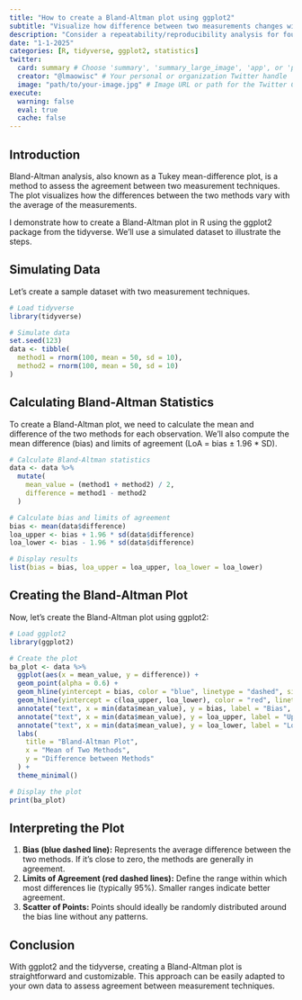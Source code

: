 ```yaml
---
title: "How to create a Bland-Altman plot using ggplot2"
subtitle: "Visualize how difference between two measurements changes with the average"
description: "Consider a repeatability/reproducibility analysis for four biomarkers"
date: "1-1-2025"
categories: [R, tidyverse, ggplot2, statistics]
twitter:
  card: summary # Choose 'summary', 'summary_large_image', 'app', or 'player'
  creator: "@lmaowisc" # Your personal or organization Twitter handle
  image: "path/to/your-image.jpg" # Image URL or path for the Twitter Card
execute:
  warning: false
  eval: true
  cache: false
---
```


## Introduction

Bland-Altman analysis, also known as a Tukey mean-difference plot, is a method to assess the agreement between two measurement techniques. 
The plot visualizes how the differences between the two methods vary with the average of the measurements.

I demonstrate how to create a Bland-Altman plot in R using the ggplot2 package from the tidyverse. We'll use a simulated dataset to illustrate the steps.


## Simulating Data

Let's create a sample dataset with two measurement techniques.

```r
# Load tidyverse
library(tidyverse)

# Simulate data
set.seed(123)
data <- tibble(
  method1 = rnorm(100, mean = 50, sd = 10),
  method2 = rnorm(100, mean = 50, sd = 10)
)
```

## Calculating Bland-Altman Statistics

To create a Bland-Altman plot, we need to calculate the mean and difference of the two methods for each observation. We'll also compute the mean difference (bias) and limits of agreement (LoA = bias $±$ 1.96 * SD).

```r
# Calculate Bland-Altman statistics
data <- data %>%
  mutate(
    mean_value = (method1 + method2) / 2,
    difference = method1 - method2
  )

# Calculate bias and limits of agreement
bias <- mean(data$difference)
loa_upper <- bias + 1.96 * sd(data$difference)
loa_lower <- bias - 1.96 * sd(data$difference)

# Display results
list(bias = bias, loa_upper = loa_upper, loa_lower = loa_lower)
```

## Creating the Bland-Altman Plot

Now, let's create the Bland-Altman plot using ggplot2:

```r
# Load ggplot2
library(ggplot2)

# Create the plot
ba_plot <- data %>%
  ggplot(aes(x = mean_value, y = difference)) +
  geom_point(alpha = 0.6) +
  geom_hline(yintercept = bias, color = "blue", linetype = "dashed", size = 1) +
  geom_hline(yintercept = c(loa_upper, loa_lower), color = "red", linetype = "dashed", size = 1) +
  annotate("text", x = min(data$mean_value), y = bias, label = "Bias", hjust = 0, vjust = -1, color = "blue") +
  annotate("text", x = min(data$mean_value), y = loa_upper, label = "Upper LoA", hjust = 0, vjust = -1, color = "red") +
  annotate("text", x = min(data$mean_value), y = loa_lower, label = "Lower LoA", hjust = 0, vjust = -1, color = "red") +
  labs(
    title = "Bland-Altman Plot",
    x = "Mean of Two Methods",
    y = "Difference between Methods"
  ) +
  theme_minimal()

# Display the plot
print(ba_plot)
```

## Interpreting the Plot

1. **Bias (blue dashed line):** Represents the average difference between the two methods. If it's close to zero, the methods are generally in agreement.
2. **Limits of Agreement (red dashed lines):** Define the range within which most differences lie (typically 95%). Smaller ranges indicate better agreement.
3. **Scatter of Points:** Points should ideally be randomly distributed around the bias line without any patterns.

## Conclusion

With ggplot2 and the tidyverse, creating a Bland-Altman plot is straightforward and customizable. This approach can be easily adapted to your own data to assess agreement between measurement techniques.

